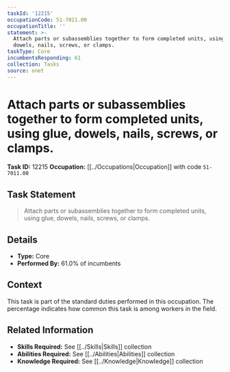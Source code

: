 ```yaml
---
taskId: '12215'
occupationCode: 51-7011.00
occupationTitle: ''
statement: >-
  Attach parts or subassemblies together to form completed units, using glue,
  dowels, nails, screws, or clamps.
taskType: Core
incumbentsResponding: 61
collection: Tasks
source: onet
---
```

# Attach parts or subassemblies together to form completed units, using glue, dowels, nails, screws, or clamps.

**Task ID:** 12215
**Occupation:** [[../Occupations|Occupation]] with code `51-7011.00`

## Task Statement

> Attach parts or subassemblies together to form completed units, using glue, dowels, nails, screws, or clamps.

## Details

- **Type:** Core
- **Performed By:** 61.0% of incumbents

## Context

This task is part of the standard duties performed in this occupation. The percentage indicates how common this task is among workers in the field.

## Related Information

- **Skills Required:** See [[../Skills|Skills]] collection
- **Abilities Required:** See [[../Abilities|Abilities]] collection
- **Knowledge Required:** See [[../Knowledge|Knowledge]] collection

